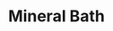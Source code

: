 ---
title: "Mineral Bath"
subtitle: ""
creator: ""
categories: ["bath"]
featuredImage: "../src/assets/images/item/bath/DSC03049.png"
views: ["../src/assets/images/item/bath/DSC03049.png","../src/assets/images/item/bath/DSC03050.png","../src/assets/images/item/bath/DSC03051.png"]
nextItem: []
---